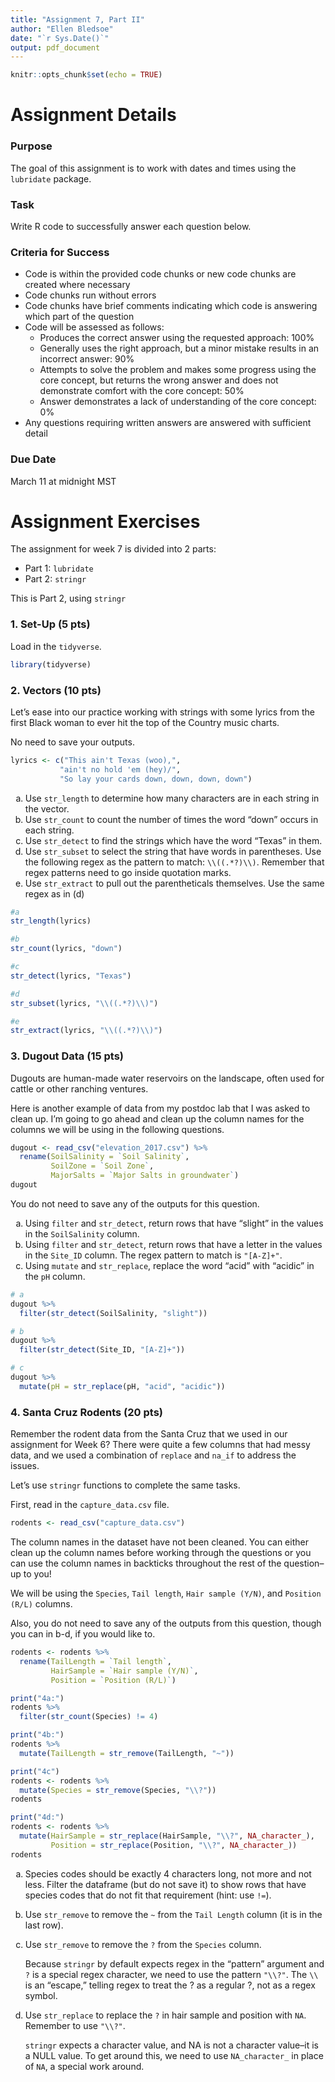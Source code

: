 ```yaml
---
title: "Assignment 7, Part II"
author: "Ellen Bledsoe"
date: "`r Sys.Date()`"
output: pdf_document
---
```


```r
knitr::opts_chunk$set(echo = TRUE)
```

# Assignment Details

### Purpose

The goal of this assignment is to work with dates and times using the `lubridate` package.

### Task

Write R code to successfully answer each question below.

### Criteria for Success

-   Code is within the provided code chunks or new code chunks are created where necessary
-   Code chunks run without errors
-   Code chunks have brief comments indicating which code is answering which part of the question
-   Code will be assessed as follows:
    -   Produces the correct answer using the requested approach: 100%
    -   Generally uses the right approach, but a minor mistake results in an incorrect answer: 90%
    -   Attempts to solve the problem and makes some progress using the core concept, but returns the wrong answer and does not demonstrate comfort with the core concept: 50%
    -   Answer demonstrates a lack of understanding of the core concept: 0%
-   Any questions requiring written answers are answered with sufficient detail

### Due Date

March 11 at midnight MST

# Assignment Exercises

The assignment for week 7 is divided into 2 parts:

-   Part 1: `lubridate`
-   Part 2: `stringr`

This is Part 2, using `stringr`

### 1. Set-Up (5 pts)

Load in the `tidyverse`.

```r
library(tidyverse)
```

### 2. Vectors (10 pts)

Let's ease into our practice working with strings with some lyrics from the first Black woman to ever hit the top of the Country music charts.

No need to save your outputs.

```r
lyrics <- c("This ain't Texas (woo),", 
           "ain't no hold 'em (hey)/",
           "So lay your cards down, down, down, down")
```

a.  Use `str_length` to determine how many characters are in each string in the vector.
b.  Use `str_count` to count the number of times the word "down" occurs in each string.
c.  Use `str_detect` to find the strings which have the word "Texas" in them.
d.  Use `str_subset` to select the string that have words in parentheses. Use the following regex as the pattern to match: `\\((.*?)\\)`. Remember that regex patterns need to go inside quotation marks.
e.  Use `str_extract` to pull out the parentheticals themselves. Use the same regex as in (d)

```r
#a
str_length(lyrics)

#b
str_count(lyrics, "down")

#c
str_detect(lyrics, "Texas")

#d
str_subset(lyrics, "\\((.*?)\\)")

#e
str_extract(lyrics, "\\((.*?)\\)")
```

### 3. Dugout Data (15 pts)

Dugouts are human-made water reservoirs on the landscape, often used for cattle or other ranching ventures.

Here is another example of data from my postdoc lab that I was asked to clean up. I'm going to go ahead and clean up the column names for the columns we will be using in the following questions.

```r
dugout <- read_csv("elevation_2017.csv") %>% 
  rename(SoilSalinity = `Soil Salinity`,
         SoilZone = `Soil Zone`,
         MajorSalts = `Major Salts in groundwater`)
dugout
```

You do not need to save any of the outputs for this question.

a.  Using `filter` and `str_detect`, return rows that have "slight" in the values in the `SoilSalinity` column.
b.  Using `filter` and `str_detect`, return rows that have a letter in the values in the `Site_ID` column. The regex pattern to match is `"[A-Z]+"`.
c.  Using `mutate` and `str_replace`, replace the word "acid" with "acidic" in the `pH` column.

```r
# a
dugout %>% 
  filter(str_detect(SoilSalinity, "slight"))

# b
dugout %>% 
  filter(str_detect(Site_ID, "[A-Z]+"))

# c 
dugout %>% 
  mutate(pH = str_replace(pH, "acid", "acidic"))
```

### 4. Santa Cruz Rodents (20 pts)

Remember the rodent data from the Santa Cruz that we used in our assignment for Week 6? There were quite a few columns that had messy data, and we used a combination of `replace` and `na_if` to address the issues.

Let's use `stringr` functions to complete the same tasks.

First, read in the `capture_data.csv` file.

```r
rodents <- read_csv("capture_data.csv")
```

The column names in the dataset have not been cleaned. You can either clean up the column names before working through the questions or you can use the column names in backticks throughout the rest of the question--up to you!

We will be using the `Species`, `Tail length`, `Hair sample (Y/N)`, and `Position (R/L)` columns.

Also, you do not need to save any of the outputs from this question, though you can in b-d, if you would like to.

```r
rodents <- rodents %>% 
  rename(TailLength = `Tail length`,
         HairSample = `Hair sample (Y/N)`,
         Position = `Position (R/L)`)

print("4a:")
rodents %>% 
  filter(str_count(Species) != 4)

print("4b:")
rodents %>% 
  mutate(TailLength = str_remove(TailLength, "~"))

print("4c")
rodents <- rodents %>% 
  mutate(Species = str_remove(Species, "\\?"))
rodents

print("4d:")
rodents <- rodents %>% 
  mutate(HairSample = str_replace(HairSample, "\\?", NA_character_),
         Position = str_replace(Position, "\\?", NA_character_))
rodents
```

a.  Species codes should be exactly 4 characters long, not more and not less. Filter the dataframe (but do not save it) to show rows that have species codes that do not fit that requirement (hint: use `!=`).

b.  Use `str_remove` to remove the `~` from the `Tail Length` column (it is in the last row).

c.  Use `str_remove` to remove the `?` from the `Species` column.

    Because `stringr` by default expects regex in the "pattern" argument and `?` is a special regex character, we need to use the pattern `"\\?"`. The `\\` is an "escape," telling regex to treat the ? as a regular ?, not as a regex symbol.

d.  Use `str_replace` to replace the `?` in hair sample and position with `NA`. Remember to use `"\\?"`.

    `stringr` expects a character value, and NA is not a character value--it is a NULL value. To get around this, we need to use `NA_character_` in place of `NA`, a special work around.
